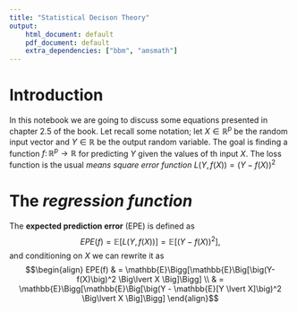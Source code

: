 ---
title: "Statistical Decison Theory"
output: 
    html_document: default
    pdf_document: default
    extra_dependencies: ["bbm", "amsmath"]
---

# Introduction
In this notebook we are going to discuss some equations presented in chapter 2.5
of the book. Let recall some notation; let $X \in \mathbb{R}^p$ be the random input 
vector and $Y \in \mathbb{R}$ be the output random variable. The goal is finding
a function $f \colon \mathbb{R}^p \to \mathbb{R}$ for predicting $Y$ given the values
of th input $X$. The loss function is the usual *means square error function* 
$L(Y, f(X)) = \big(Y-f(X)\big)^2$

# The *regression function*
The **expected prediction error** (EPE) is defined as
$$ EPE(f) = \mathbb{E}\Big[L(Y, f(X))\Big] = \mathbb{E}\Big[\big(Y-f(X)\big)^2\Big], $$
and conditioning on $X$ we can rewrite it as 
$$\begin{align}
EPE(f) & = \mathbb{E}\Bigg[\mathbb{E}\Big[\big(Y-f(X)\big)^2 \Big\lvert X  \Big]\Bigg] \\
& = \mathbb{E}\Bigg[\mathbb{E}\Big[\big(Y - \mathbb{E}[Y \lvert X]\big)^2 \Big\lvert X  \Big]\Bigg]
\end{align}$$